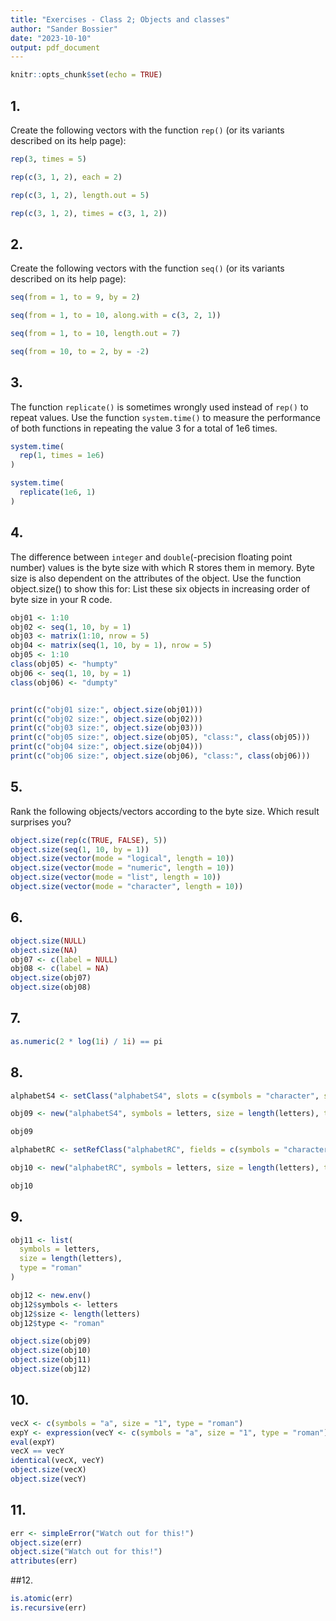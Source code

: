 ```yaml
---
title: "Exercises - Class 2; Objects and classes"
author: "Sander Bossier"
date: "2023-10-10"
output: pdf_document
---
```


```r
knitr::opts_chunk$set(echo = TRUE)
```

## 1.

Create the following vectors with the function `rep()` (or its variants described on its help page):

```r
rep(3, times = 5)

rep(c(3, 1, 2), each = 2)

rep(c(3, 1, 2), length.out = 5)

rep(c(3, 1, 2), times = c(3, 1, 2))
```

## 2.

Create the following vectors with the function `seq()` (or its variants described on its help page):

```r
seq(from = 1, to = 9, by = 2)

seq(from = 1, to = 10, along.with = c(3, 2, 1))

seq(from = 1, to = 10, length.out = 7)

seq(from = 10, to = 2, by = -2)
```

## 3.

The function `replicate()` is sometimes wrongly used instead of `rep()` to repeat values. Use the function
`system.time()` to measure the performance of both functions in repeating the value 3 for a total of 1e6
times.

```r
system.time(
  rep(1, times = 1e6)
)

system.time(
  replicate(1e6, 1)
)
```

## 4.

The difference between `integer` and `double`(-precision floating point number) values is the byte size with which R stores them in memory. Byte size is also dependent on the attributes of the object. Use the function object.size() to show this for:
List these six objects in increasing order of byte size in your R code.

```r
obj01 <- 1:10
obj02 <- seq(1, 10, by = 1)
obj03 <- matrix(1:10, nrow = 5)
obj04 <- matrix(seq(1, 10, by = 1), nrow = 5)
obj05 <- 1:10
class(obj05) <- "humpty"
obj06 <- seq(1, 10, by = 1)
class(obj06) <- "dumpty"


print(c("obj01 size:", object.size(obj01)))
print(c("obj02 size:", object.size(obj02)))
print(c("obj03 size:", object.size(obj03)))
print(c("obj05 size:", object.size(obj05), "class:", class(obj05)))
print(c("obj04 size:", object.size(obj04)))
print(c("obj06 size:", object.size(obj06), "class:", class(obj06)))
```

## 5.

Rank the following objects/vectors according to the byte size. Which result surprises you?

```r
object.size(rep(c(TRUE, FALSE), 5))
object.size(seq(1, 10, by = 1))
object.size(vector(mode = "logical", length = 10))
object.size(vector(mode = "numeric", length = 10))
object.size(vector(mode = "list", length = 10))
object.size(vector(mode = "character", length = 10))
```

## 6.

```r
object.size(NULL)
object.size(NA)
obj07 <- c(label = NULL)
obj08 <- c(label = NA)
object.size(obj07)
object.size(obj08)
```

## 7.

```r
as.numeric(2 * log(1i) / 1i) == pi
```

## 8.

```r
alphabetS4 <- setClass("alphabetS4", slots = c(symbols = "character", size = "numeric", type = "character"))

obj09 <- new("alphabetS4", symbols = letters, size = length(letters), type = "roman")

obj09

alphabetRC <- setRefClass("alphabetRC", fields = c(symbols = "character", size = "numeric", type = "character"))

obj10 <- new("alphabetRC", symbols = letters, size = length(letters), type = "roman")

obj10
```

## 9.

```r
obj11 <- list(
  symbols = letters,
  size = length(letters),
  type = "roman"
)

obj12 <- new.env()
obj12$symbols <- letters
obj12$size <- length(letters)
obj12$type <- "roman"
```

```r
object.size(obj09)
object.size(obj10)
object.size(obj11)
object.size(obj12)
```

## 10.

```r
vecX <- c(symbols = "a", size = "1", type = "roman")
expY <- expression(vecY <- c(symbols = "a", size = "1", type = "roman"))
eval(expY)
vecX == vecY
identical(vecX, vecY)
object.size(vecX)
object.size(vecY)
```

## 11.

```r
err <- simpleError("Watch out for this!")
object.size(err)
object.size("Watch out for this!")
attributes(err)
```
##12.

```r
is.atomic(err)
is.recursive(err)
```

